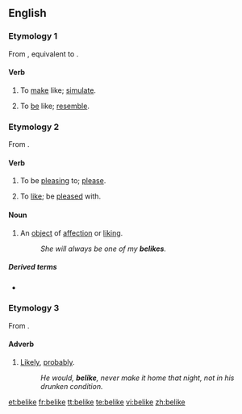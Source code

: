 ==English==

===Etymology 1===
From {{etyl|enm}} {{term|beliken||to simulate, feign|lang=enm}}, equivalent to {{prefix|be|like}}.

====Verb====
{{en-verb|belik|ing}}

# {{transitive}} To [[make]] like; [[simulate]].
# {{transitive}} To [[be]] like; [[resemble]].

===Etymology 2===
From {{prefix|be|like}}.

====Verb====
{{en-verb|belik|ing}}

# {{impersonal}} To be [[pleasing]] to; [[please]].
# {{transitive}} To [[like]]; be [[pleased]] with.

====Noun====
{{en-noun}}

# An [[object]] of [[affection]] or [[liking]].
#: ''She will always be one of my '''belikes'''.''

=====Derived terms=====
* {{l|en|beliked}}

===Etymology 3===
From {{prefix|be|like}}.

====Adverb====
{{en-adv|-}}

#{{archaic|or|dialectal|Northern England}} [[likely|Likely]], [[probably]].
#:''He would, '''belike''', never make it home that night, not in his drunken condition.''

[[et:belike]]
[[fr:belike]]
[[tt:belike]]
[[te:belike]]
[[vi:belike]]
[[zh:belike]]